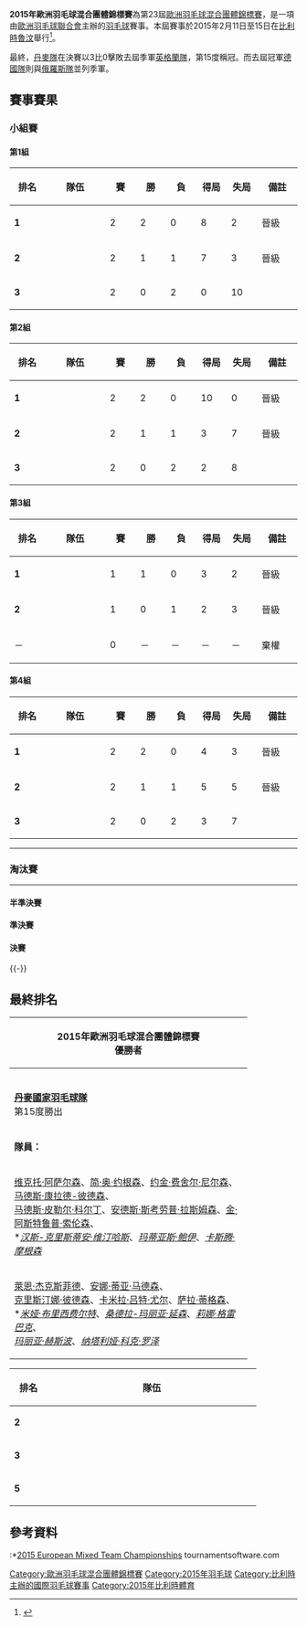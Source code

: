 {{noteTA|G1=Badminton}}
{{infobox badminton event
|name           = 2015年歐洲羽毛球混合團體錦標賽
|image          = 
|size           = 
|caption        = 
|dates          = 2015年2月12日－2月17日
|number_edition = 第23屆
|level          =
|prize_money    =
|location       = {{BEL}}[[魯汶|魯汶]]
|venue          = [[Sportoase|Sportoase]]
|previous       = 2013年歐洲羽毛球混合團體錦標賽
|next           = 2017年歐洲羽毛球混合團體錦標賽
}}
'''2015年歐洲羽毛球混合團體錦標賽'''為第23屆[[歐洲羽毛球混合團體錦標賽|歐洲羽毛球混合團體錦標賽]]，是一項由[[歐洲羽毛球聯合會|歐洲羽毛球聯合會]]主辦的[[羽毛球|羽毛球]]賽事。本屆賽事於2015年2月11日至15日在[[比利時|比利時]][[魯汶|魯汶]]舉行<ref>{{cite web|title=EUROPEAN MIXED TEAM CHAMPIONSHIPS|url=http://events.badmintoneurope.com/cms/?cmsid=340&pageid=5799|publisher=Badminton Europe|accessdate=2015-02-19|archive-date=2015-02-22|archive-url=https://web.archive.org/web/20150222021525/http://events.badmintoneurope.com/cms/?cmsid=340&pageid=5799|dead-url=no}}{{en}}</ref>。

最終，[[丹麥國家羽毛球隊|丹麥隊]]在決賽以3比0擊敗去屆季軍[[英格蘭國家羽毛球隊|英格蘭隊]]，第15度稱冠。而去屆冠軍[[德國國家羽毛球隊|德國隊]]則與[[俄羅斯國家羽毛球隊|俄羅斯隊]]並列季軍。

==賽事賽果==
===小組賽===
{{col-begin}}
{{col-2}}
====第1組====
{| class=wikitable style="text-align:center; font-size:small" 
!width=50|排名
!width=100|隊伍
!width=40|賽
!width=40|勝
!width=40|負
!width=40|得局
!width=40|失局
!width=60|備註
|-bgcolor=ccffcc
|'''1'''||style="text-align:left"|{{bat|DEN}}||2||2||0||8||2||晉級
|-bgcolor=ccffcc
|'''2'''||style="text-align:left"|{{bat|NED}}||2||1||1||7||3||晉級
|-bgcolor=ffcccc
|'''3'''||style="text-align:left"|{{bat|POL}}||2||0||2||0||10||
|}
{{Badmintonbox
|team1=NED
|team2=POL
|venue=
|date=[http://www.tournamentsoftware.com/sport/teammatch.aspx?id=65844E03-1FBD-4FE1-B472-DD995848C5B6&match=9 2015年2月11日 14:30]
|score1=5
|score2=0
|R1match=混雙
|R1={{BadmintonMatch|T1P1=[[雅高·阿伦斯|雅高·阿伦斯]] |T1P2=[[塞莱娜·皮克|塞莱娜·皮克]] |15 |18 | |T2P1=[[罗伯特·马特斯亚克|R·马特斯亚克]] |T2P2=[[阿格涅什卡·维特科夫斯卡|A·维特科夫斯卡]] |21 |21 | }}
|R2match=男單
|R2={{BadmintonMatch|T1P1=[[方發財|方發財]] |14 |21 |21 |T2P1=[[麦克·罗加尔斯基|麦克·罗加尔斯基]] |21 |13 |18 }}
|R3match=女單
|R3={{BadmintonMatch|T1P1=[[苏拉娅·德维什·艾贝尔根|苏拉娅·德维什·艾贝尔根]] |21 |21 | |T2P1=[[Weronika_Grudzina|Weronika Grudzina]] |14 |12 | }}
|R4match=男雙
|R4={{BadmintonMatch|T1P1=[[雅高·阿伦斯|雅高·阿伦斯]] |T1P2=[[耶勒·马斯|耶勒·马斯]] |21 |21 | |T2P1=[[亚当·克瓦林纳|亚当·克瓦林纳]] |T2P2=[[普热梅斯瓦夫·瓦查|普热梅斯瓦夫·瓦查]] |17 |14 | }}
|R5match=女雙
|R5={{BadmintonMatch|T1P1=[[萨曼塔·巴宁|萨曼塔·巴宁]] |T1P2=[[伊里斯·塔博林|伊里斯·塔博林]] |21 |21 | |T2P1=[[阿格涅什卡·维特科夫斯卡|阿格涅什卡·维特科夫斯卡]] |T2P2=[[阿内塔·维特科夫斯卡|阿内塔·维特科夫斯卡]] |14 |17 | }}
}}
{{Badmintonbox
|team1=DEN 
|team2=POL
|venue=
|date=[http://www.tournamentsoftware.com/sport/teammatch.aspx?id=65844E03-1FBD-4FE1-B472-DD995848C5B6&match=8 2015年2月12日 10:00]
|score1=5
|score2=0
|R1match=女單
|R1={{BadmintonMatch|T1P1=[[安娜·蒂亚·马德森|安娜·蒂亚·马德森]] |21 |21 | |T2P1=[[Weronika_Grudzina|Weronika Grudzina]] |10 |11 | }}
|R2match=男單
|R2={{BadmintonMatch|T1P1=[[维克托·阿萨尔森|维克托·阿萨尔森]] |21 |21 | |T2P1=[[阿德里安·齐奥尔科|阿德里安·齐奥尔科]] |13 |13 | }}
|R3match=女雙
|R3={{BadmintonMatch|T1P1=[[萊恩·杰克斯菲德|萊恩·杰克斯菲德]] |T1P2=[[萨拉·蒂格森|萨拉·蒂格森]] |21 |17 |21 |T2P1=[[阿格涅什卡·维特科夫斯卡|阿格涅什卡·维特科夫斯卡]] |T2P2=[[阿内塔·维特科夫斯卡|阿内塔·维特科夫斯卡]] |11 |21 |15 }}
|R4match=男雙
|R4={{BadmintonMatch|T1P1=[[马德斯·康拉德-彼德森|M·康拉德-彼德森]] |T1P2=[[马德斯·皮勒尔·科尔丁|M·P·科尔丁]] |21 |21 | |T2P1=[[亚当·克瓦林纳|亚当·克瓦林纳]] |T2P2=[[普热梅斯瓦夫·瓦查|普热梅斯瓦夫·瓦查]] |13 |17 | }}
|R5match=混雙
|R5={{BadmintonMatch|T1P1=[[约金·费舍尔·尼尔森|J·费舍尔·尼尔森]] |T1P2=[[克里斯汀娜·彼德森|克里斯汀娜·彼德森]] |21 |21 | |T2P1=[[罗伯特·马特斯亚克|R·马特斯亚克]] |T2P2=[[阿格涅什卡·维特科夫斯卡|A·维特科夫斯卡]] |7 |18 | }}
}}
{{Badmintonbox
|team1=DEN 
|team2=NED
|venue=
|date=[http://www.tournamentsoftware.com/sport/teammatch.aspx?id=65844E03-1FBD-4FE1-B472-DD995848C5B6&match=6 2015年2月12日 19:00]
|score1=3
|score2=2
|R1match=男單
|R1={{BadmintonMatch|T1P1=[[简·奥·约根森|简·奥·约根森]] |21 |21 | |T2P1=[[方發財|方發財]] |17 |18 | }}
|R2match=女單
|R2={{BadmintonMatch|T1P1=[[萊恩·杰克斯菲德|萊恩·杰克斯菲德]] |21 |23 | |T2P1=[[苏拉娅·德维什·艾贝尔根|苏拉娅·德维什·艾贝尔根]] |12 |21 | }}
|R3match=男雙
|R3={{BadmintonMatch|T1P1=[[安德斯·斯考劳普·拉斯姆森|A·S·拉斯姆森]] |T1P2=[[金·阿斯特鲁普·索伦森|K·A·索伦森]] |15 |15 | |T2P1=[[雅高·阿伦斯|雅高·阿伦斯]] |T2P2=[[耶勒·马斯|耶勒·马斯]] |21 |21 | }}
|R4match=女雙
|R4={{BadmintonMatch|T1P1=[[安娜·蒂亚·马德森|安娜·蒂亚·马德森]] |T1P2=[[萨拉·蒂格森|萨拉·蒂格森]] |9 |17 | |T2P1=[[埃菲耶·穆斯肯斯|埃菲耶·穆斯肯斯]] |T2P2=[[塞莱娜·皮克|塞莱娜·皮克]] |21 |21 | }}
|R5match=混雙
|R5={{BadmintonMatch|T1P1=[[约金·费舍尔·尼尔森|J·费舍尔·尼尔森]] |T1P2=[[克里斯汀娜·彼德森|克里斯汀娜·彼德森]] |21 |21 | |T2P1=[[约瑞特·德鲁伊特|约瑞特·德鲁伊特]] |T2P2=[[萨曼塔·巴宁|萨曼塔·巴宁]] |10 |14 | }}
}}
{{col-2}}

====第2組====
{| class=wikitable style="text-align:center; font-size:small" 
!width=50|排名
!width=100|隊伍
!width=40|賽
!width=40|勝
!width=40|負
!width=40|得局
!width=40|失局
!width=60|備註
|-bgcolor=ccffcc
|'''1'''||style="text-align:left"|{{bat|ENG}}||2||2||0||10||0||晉級
|-bgcolor=ccffcc
|'''2'''||style="text-align:left"|{{nowrap|{{bat|IRL}}}}||2||1||1||3||7||晉級
|-bgcolor=ffcccc
|'''3'''||style="text-align:left"|{{bat|BEL}}||2||0||2||2||8||
|}
{{Badmintonbox
|team1=IRL
|team2=BEL
|venue=
|date=[http://www.tournamentsoftware.com/sport/teammatch.aspx?id=65844E03-1FBD-4FE1-B472-DD995848C5B6&match=18 2015年2月11日 14:30]
|score1=3
|score2=2
|R1match=混雙
|R1={{BadmintonMatch|T1P1=[[山姆·马吉|山姆·马吉]] |T1P2=[[克洛伊·马吉|克洛伊·马吉]] |21 |21 | |T2P1=[[尼克·马尔孔|尼克·马尔孔]] |T2P2=[[弗洛·万登霍克|弗洛·万登霍克]] |10 |17 | }}
|R2match=男單
|R2={{BadmintonMatch|T1P1=[[斯科特·埃文斯|斯科特·埃文斯]] |21 |21 | |T2P1=[[谭雨涵|谭雨涵]] |13 |17 | }}
|R3match=女單
|R3={{BadmintonMatch|T1P1=[[克洛伊·马吉|克洛伊·马吉]] |21 |21 | |T2P1=[[谭莲妮|谭莲妮]] |12 |17 | }}
|R4match=男雙
|R4={{BadmintonMatch|T1P1=[[斯科特·埃文斯|斯科特·埃文斯]] |T1P2=[[山姆·马吉|山姆·马吉]] |14 |21 |15 |T2P1=[[马蒂耶斯·迪耶克斯|马蒂耶斯·迪耶克斯]] |T2P2=[[弗里克·戈林斯基|弗里克·戈林斯基]] |21 |17 |21 }}
|R5match=女雙
|R5={{BadmintonMatch|T1P1=[[莎拉·博伊尔|莎拉·博伊尔]] |T1P2=[[瑞秋·达拉赫|瑞秋·达拉赫]] |13 |12 | |T2P1=[[施特菲·安妮斯|施特菲·安妮斯]] |T2P2=[[弗洛·万登霍克|弗洛·万登霍克]] |21 |21 | }}
}}
{{Badmintonbox
|team1=ENG 
|team2=IRL
|venue=
|date=[http://www.tournamentsoftware.com/sport/teammatch.aspx?id=65844E03-1FBD-4FE1-B472-DD995848C5B6&match=15 2015年2月12日 10:00]
|score1=5
|score2=0
|R1match=混雙
|R1={{BadmintonMatch|T1P1=[[克里斯·爱德考克|克里斯·爱德考克]] |T1P2=[[加布里·爱德考克|加布里·爱德考克]] |21 |21 | |T2P1=[[山姆·马吉|山姆·马吉]] |T2P2=[[瑞秋·达拉赫|瑞秋·达拉赫]] |18 |17 | }}
|R2match=男單
|R2={{BadmintonMatch|T1P1=[[拉吉夫·欧斯夫|拉吉夫·欧斯夫]] |21 |21 | |T2P1=[[斯科特·埃文斯|斯科特·埃文斯]] |7 |16 | }}
|R3match=女單
|R3={{BadmintonMatch|T1P1=[[方丹·米卡·查普曼|方丹·米卡·查普曼]] |21 |21 | |T2P1=[[莎拉·博伊尔|莎拉·博伊尔]] |14 |11 | }}
|R4match=男雙
|R4={{BadmintonMatch|T1P1=[[安德鲁·埃利斯|安德鲁·埃利斯]] |T1P2=[[彼得·米尔斯|彼得·米尔斯]] |21 |21 | |T2P1=[[乔舒亚·马吉|乔舒亚·马吉]] |T2P2=[[山姆·马吉|山姆·马吉]] |12 |11 | }}
|R5match=女雙
|R5={{BadmintonMatch|T1P1=[[希瑟·奥利弗|希瑟·奥利弗]] |T1P2=[[劳伦·史密斯|劳伦·史密斯]] | | | |T2P1=[[莎拉·博伊尔|莎拉·博伊尔]] |T2P2=[[瑞秋·达拉赫|瑞秋·达拉赫]] |8 |11 | }}
}}
{{Badmintonbox
|team1=ENG 
|team2=BEL
|venue=
|date=[http://www.tournamentsoftware.com/sport/teammatch.aspx?id=65844E03-1FBD-4FE1-B472-DD995848C5B6&match=17 2015年2月12日 19:00]
|score1=5
|score2=0
|R1match=女單
|R1={{BadmintonMatch|T1P1=[[方丹·米卡·查普曼|方丹·米卡·查普曼]] |20 |21 |21 |T2P1=[[谭莲妮|谭莲妮]] |22 |13 |14 }}
|R2match=男單
|R2={{BadmintonMatch|T1P1=[[托比·潘迪|托比·潘迪]] |21 |21 |21 |T2P1=[[谭雨涵|谭雨涵]] |13 |23 |18 }}
|R3match=女雙
|R3={{BadmintonMatch|T1P1=[[希瑟·奥利弗|希瑟·奥利弗]] |T1P2=[[劳伦·史密斯|劳伦·史密斯]] |21 |21 | |T2P1=[[施特菲·安妮斯|施特菲·安妮斯]] |T2P2=[[弗洛·万登霍克|弗洛·万登霍克]] |12 |15 | }}
|R4match=男雙
|R4={{BadmintonMatch|T1P1=[[马库斯·埃利斯|马库斯·埃利斯]] |T1P2=[[克里斯·兰格瑞奇|克里斯·兰格瑞奇]] |21 |21 | |T2P1=[[马蒂耶斯·迪耶克斯|马蒂耶斯·迪耶克斯]] |T2P2=[[弗里克·戈林斯基|弗里克·戈林斯基]] |14 |13 | }}
|R5match=混雙
|R5={{BadmintonMatch|T1P1=[[克里斯·爱德考克|克里斯·爱德考克]] |T1P2=[[加布里·爱德考克|加布里·爱德考克]] |21 |21 | |T2P1=[[Floris_Oleffe|Floris Oleffe]] |T2P2=[[施特菲·安妮斯|施特菲·安妮斯]] |14 |6 | }}
}}
{{col-end}}

{{col-begin}}
{{col-2}}

====第3組====
{| class=wikitable style="text-align:center; font-size:small" 
!width=50|排名
!width=100|隊伍
!width=40|賽
!width=40|勝
!width=40|負
!width=40|得局
!width=40|失局
!width=60|備註
|-bgcolor=ccffcc
|'''1'''||style="text-align:left"|{{bat|SCO}}||1||1||0||3||2||晉級
|-bgcolor=ccffcc
|'''2'''||style="text-align:left"|{{bat|GER}}||1||0||1||2||3||晉級
|-bgcolor=ffcccc
|－||style="text-align:left"|{{bat|ESP}}||0||－||－||－||－||棄權
|}
{{Badmintonbox
|team1=GER
|team2=SCO
|venue=
|date=[http://www.tournamentsoftware.com/sport/teammatch.aspx?id=65844E03-1FBD-4FE1-B472-DD995848C5B6&match=24 2015年2月12日 14:30]
|score1=2
|score2=3
|R1match=女單
|R1={{BadmintonMatch|T1P1=[[卡琳·施纳泽|卡琳·施纳泽]] |15 |15 | |T2P1=[[克里斯蒂·吉尔莫|克里斯蒂·吉尔莫]] |21 |21 | }}
|R2match=男單
|R2={{BadmintonMatch|T1P1=[[迪特尔·杜马克|迪特尔·杜马克]] |21 |21 |20 |T2P1=[[基兰·梅里利斯|基兰·梅里利斯]] |21 |13 |22 }}
|R3match=女雙
|R3={{BadmintonMatch|T1P1=[[乔安娜·格里斯威斯基|J·格里斯威斯基]] |T1P2=[[卡拉·尼尔特|卡拉·尼尔特]] |21 |22 | |T2P1=[[伊莫金·班克尔|伊莫金·班克尔]] |T2P2=[[克里斯蒂·吉尔莫|克里斯蒂·吉尔莫]] |17 |20 | }}
|R4match=男雙
|R4={{BadmintonMatch|T1P1=[[麦克斯·施文格尔|麦克斯·施文格尔]] |T1P2=[[约舍·兹沃涅|约舍·兹沃涅]] |21 |21 | |T2P1=[[马丁·坎贝尔_(羽毛球运动员)|马丁·坎贝尔]] |T2P2=[[保罗·范·里特维德|保罗·范·里特维德]] |5 |17 | }}
|R5match=混雙
|R5={{BadmintonMatch|T1P1=[[麦克·福克斯|麦克·福克斯]] |T1P2=[[比尔吉德·迈克斯|比尔吉德·迈克斯]] |21 |12 |18 |T2P1=[[罗伯·布莱尔|罗伯·布莱尔]] |T2P2=[[伊莫金·班克尔|伊莫金·班克尔]] |12 |21 |21 }}
}}
{{col-2}}
====第4組====
{| class=wikitable style="text-align:center; font-size:small" 
!width=50|排名
!width=100|隊伍
!width=40|賽
!width=40|勝
!width=40|負
!width=40|得局
!width=40|失局
!width=60|備註
|-bgcolor=ccffcc
|'''1'''||style="text-align:left"|{{bat|FRA}}||2||2||0||4||3||晉級
|-bgcolor=ccffcc
|'''2'''||style="text-align:left"|{{bat|RUS}}||2||1||1||5||5||晉級
|-bgcolor=ffcccc
|'''3'''||style="text-align:left"|{{bat|SWE}}||2||0||2||3||7||
|}
{{Badmintonbox
|team1=SWE
|team2=FRA
|venue=
|date=[http://www.tournamentsoftware.com/sport/teammatch.aspx?id=65844E03-1FBD-4FE1-B472-DD995848C5B6&match=36 2015年2月11日 10:00]
|score1=1
|score2=4
|R1match=混雙
|R1={{BadmintonMatch|T1P1=[[约纳坦·努德|约纳坦·努德]] |T1P2=[[伊美利·法贝克|伊美利·法贝克]] |15 |21 | |T2P1=[[罗南·拉巴尔|罗南·拉巴尔]] |T2P2=[[埃米莉·拉菲尔|埃米莉·拉菲尔]] |21 |23 | }}
|R2match=男單
|R2={{BadmintonMatch|T1P1=[[加布里埃·乌达尔|加布里埃·乌达尔]] |26 |21 | |T2P1=[[布里斯·利弗德斯|布里斯·利弗德斯]] |24 |17 | }}
|R3match=女單
|R3={{BadmintonMatch|T1P1=[[Ellinor_Widh|Ellinor Widh]] |14 |21 |14 |T2P1=[[萨申纳·维尼斯·瓦汉|萨申纳·维尼斯·瓦汉]] |21 |19 |21 }}
|R4match=男雙
|R4={{BadmintonMatch|T1P1=[[菲利普·迈克尔·杜瓦尔·迈伦|菲利普·迈克尔·杜瓦尔·迈伦]] |T1P2=[[尼科·鲁波宁|尼科·鲁波宁]] |10 |13 | |T2P1=[[巴蒂斯特·卡雷姆|巴蒂斯特·卡雷姆]] |T2P2=[[罗南·拉巴尔|罗南·拉巴尔]] |21 |21 | }}
|R5match=女雙
|R5={{BadmintonMatch|T1P1=[[伊美利·法贝克|伊美利·法贝克]] |T1P2=[[埃玛·文贝里|埃玛·文贝里]] |19 |20 | |T2P1=[[戴尔芬·兰萨克|戴尔芬·兰萨克]] |T2P2=[[埃米莉·拉菲尔|埃米莉·拉菲尔]] |21 |22 | }}
}}
{{Badmintonbox
|team1=RUS 
|team2=SWE
|venue=
|date=[http://www.tournamentsoftware.com/sport/teammatch.aspx?id=65844E03-1FBD-4FE1-B472-DD995848C5B6&match=33 2015年2月11日 19:00]
|score1=3
|score2=2
|R1match=女單
|R1={{BadmintonMatch|T1P1=[[克谢尼娅·波利卡波娃|克谢尼娅·波利卡波娃]] |21 |19 |21 |T2P1=[[Ellinor_Widh|Ellinor Widh]] |7 |21 |15 }}
|R2match=男單
|R2={{BadmintonMatch|T1P1=[[弗拉基米尔·马尔科夫|弗拉基米尔·马尔科夫]] |18 |18 | |T2P1=[[马蒂亚斯·博里|马蒂亚斯·博里]] |21 |21 | }}
|R3match=女雙
|R3={{BadmintonMatch|T1P1=[[叶卡捷琳娜·博洛托娃|E·博洛托娃]] |T1P2=[[叶夫根尼娅·科泽茨卡亚|E·科泽茨卡亚]] |21 |9 |21 |T2P1=[[伊美利·法贝克|伊美利·法贝克]] |T2P2=[[埃玛·文贝里|埃玛·文贝里]] |13 |21 |15 }}
|R4match=男雙
|R4={{BadmintonMatch|T1P1=[[弗拉基米尔·伊万诺夫|弗拉基米尔·伊万诺夫]] |T1P2=[[伊万·索松诺夫|伊万·索松诺夫]] |19 |18 | |T2P1=[[菲利普·迈克尔·杜瓦尔·迈伦|菲利普·迈克尔·杜瓦尔·迈伦]] |T2P2=[[尼科·鲁波宁|尼科·鲁波宁]] |21 |21 | }}
|R5match=混雙
|R5={{BadmintonMatch|T1P1=[[维塔利·杜尔金|维塔利·杜尔金]] |T1P2=[[尼娜·维斯洛娃|尼娜·维斯洛娃]] |21 |23 | |T2P1=[[约纳坦·努德|约纳坦·努德]] |T2P2=[[伊美利·法贝克|伊美利·法贝克]] |18 |21 | }}
}}
{{Badmintonbox
|team1=RUS 
|team2=FRA
|venue=
|date=[http://www.tournamentsoftware.com/sport/teammatch.aspx?id=65844E03-1FBD-4FE1-B472-DD995848C5B6&match=35 2015年2月12日 14:30]
|score1=2
|score2=3
|R1match=混雙
|R1={{BadmintonMatch|T1P1=[[维塔利·杜尔金|维塔利·杜尔金]] |T1P2=[[尼娜·维斯洛娃|尼娜·维斯洛娃]] |21 |16 |11 |T2P1=[[罗南·拉巴尔|罗南·拉巴尔]] |T2P2=[[埃米莉·拉菲尔|埃米莉·拉菲尔]] |16 |21 |21 }}
|R2match=男單
|R2={{BadmintonMatch|T1P1=[[弗拉基米尔·马尔科夫|弗拉基米尔·马尔科夫]] |16 |18 | |T2P1=[[布里斯·利弗德斯|布里斯·利弗德斯]] |21 |21 | }}
|R3match=女單
|R3={{BadmintonMatch|T1P1=[[克谢尼娅·波利卡波娃|克谢尼娅·波利卡波娃]] |19 |19 | |T2P1=[[萨申纳·维尼斯·瓦汉|萨申纳·维尼斯·瓦汉]] |21 |21 | }}
|R4match=男雙
|R4={{BadmintonMatch|T1P1=[[弗拉基米尔·伊万诺夫|弗拉基米尔·伊万诺夫]] |T1P2=[[伊万·索松诺夫|伊万·索松诺夫]] |21 |10 |21 |T2P1=[[巴蒂斯特·卡雷姆|巴蒂斯特·卡雷姆]] |T2P2=[[罗南·拉巴尔|罗南·拉巴尔]] |14 |21 |18 }}
|R5match=女雙
|R5={{BadmintonMatch|T1P1=[[叶卡捷琳娜·博洛托娃|E·博洛托娃]] |T1P2=[[叶夫根尼娅·科泽茨卡亚|E·科泽茨卡亚]] |21 |21 | |T2P1=[[戴尔芬·兰萨克|戴尔芬·兰萨克]] |T2P2=[[埃米莉·拉菲尔|埃米莉·拉菲尔]] |18 |12 | }}
}}
{{col-end}}
----

===淘汰賽===
{{Round8
<!--半準決賽-->
|2015年2月13日|'''{{bat|DEN}}''' |'''3''' |{{bat|IRL}} |1
|2015年2月13日|{{bat|FRA}} |2 |'''{{bat|GER}}''' |'''3'''
|2015年2月13日|'''{{bat|RUS}}''' |'''3''' |{{bat|SCO}} |1
|2015年2月13日|{{bat|NED}} |1 |'''{{bat|ENG}}''' |'''3'''
<!--準決賽-->
|2015年2月14日|'''{{bat|DEN}}''' |'''3''' |{{bat|GER}} |2
|2015年2月14日|{{bat|RUS}} |2 |'''{{bat|ENG}}''' |'''3'''
<!--決賽-->
|2015年2月15日|'''{{bat|DEN}}''' |'''3''' |{{bat|ENG}} |0
|3rdplace=no|color=no|
}}
----
====半準決賽====
{{col-begin}}
{{col-2}}
{{Badmintonbox
|team1=DEN
|team2=IRL
|venue=
|date=[http://www.tournamentsoftware.com/sport/teammatch.aspx?id=65844E03-1FBD-4FE1-B472-DD995848C5B6&match=40 2015年2月13日 19:00]
|score1=3
|score2=1
|R1match=混雙
|R1={{BadmintonMatch|T1P1=[[约金·费舍尔·尼尔森|J·费舍尔·尼尔森]] |T1P2=[[克里斯汀娜·彼德森|克里斯汀娜·彼德森]] |21 |21 | |T2P1=[[山姆·马吉|山姆·马吉]] |T2P2=[[克洛伊·马吉|克洛伊·马吉]] |18 |17 | }}
|R2match=男單
|R2={{BadmintonMatch|T1P1=[[简·奥·约根森|简·奥·约根森]] |17 |21 |21 |T2P1=[[斯科特·埃文斯|斯科特·埃文斯]] |21 |17 |12 }}
|R3match=女單
|R3={{BadmintonMatch|T1P1=[[萊恩·杰克斯菲德|萊恩·杰克斯菲德]] |16 |23 |11 |T2P1=[[克洛伊·马吉|克洛伊·马吉]] |21 |21 |21 }}
|R4match=男雙
|R4={{BadmintonMatch|T1P1=[[安德斯·斯考劳普·拉斯姆森|A·S·拉斯姆森]] |T1P2=[[金·阿斯特鲁普·索伦森|K·A·索伦森]] |21 |21 | |T2P1=[[乔舒亚·马吉|乔舒亚·马吉]] |T2P2=[[山姆·马吉|山姆·马吉]] |17 |16 | }}
|R5match=女雙
|R5={{BadmintonMatch|T1P1=[[克里斯汀娜·彼德森|克里斯汀娜·彼德森]] |T1P2=[[卡米拉·吕特·尤尔|卡米拉·吕特·尤尔]] | | | |T2P1=[[莎拉·博伊尔|莎拉·博伊尔]] |T2P2=[[瑞秋·达拉赫|瑞秋·达拉赫]] | | |np= }}
}}
{{col-2}}
{{Badmintonbox
|team1=FRA
|team2=GER
|venue=
|date=[http://www.tournamentsoftware.com/sport/teammatch.aspx?id=65844E03-1FBD-4FE1-B472-DD995848C5B6&match=41 2015年2月13日 19:00]
|score1=2
|score2=3
|R1match=男單
|R1={{BadmintonMatch|T1P1=[[卢卡斯·科维|卢卡斯·科维]] |21 |21 | |T2P1=[[法比安·罗斯|法比安·罗斯]] |16 |18 | }}
|R2match=女單
|R2={{BadmintonMatch|T1P1=[[萨申纳·维尼斯·瓦汉|萨申纳·维尼斯·瓦汉]] |17 |21 |21 |T2P1=[[卡琳·施纳泽|卡琳·施纳泽]] |21 |18 |19 }}
|R3match=男雙
|R3={{BadmintonMatch|T1P1=[[巴蒂斯特·卡雷姆|巴蒂斯特·卡雷姆]] |T1P2=[[罗南·拉巴尔|罗南·拉巴尔]] |21 |19 |19 |T2P1=[[约舍·兹沃涅|约舍·兹沃涅]] |T2P2=[[麦克斯·施文格尔|麦克斯·施文格尔]] |14 |21 |21 }}
|R4match=女雙
|R4={{BadmintonMatch|T1P1=[[埃米莉·拉菲尔|埃米莉·拉菲尔]] |T1P2=[[戴尔芬·兰萨克|戴尔芬·兰萨克]] |11 |18 | |T2P1=[[乔安娜·格里斯威斯基|J·格里斯威斯基]] |T2P2=[[卡拉·尼尔特|卡拉·尼尔特]] |21 |21 | }} 
|R5match=混雙
|R5={{BadmintonMatch|T1P1=[[加埃唐·米特莱尔泽|加埃唐·米特莱尔泽]] |T1P2=[[奥德丽·方丹|奥德丽·方丹]] |22 |17 | |T2P1=[[麦克·福克斯|麦克·福克斯]] |T2P2=[[比尔吉德·迈克斯|比尔吉德·迈克斯]] |24 |21 | }}
}}

{{col-end}}
{{col-begin}}
{{col-2}}
{{Badmintonbox
|team1=RUS
|team2=SCO
|venue=
|date=[http://www.tournamentsoftware.com/sport/teammatch.aspx?id=65844E03-1FBD-4FE1-B472-DD995848C5B6&match=42 2015年2月13日 14:00]
|score1=3
|score2=1
|R1match=混雙
|R1={{BadmintonMatch|T1P1=[[弗拉基米尔·伊万诺夫|弗拉基米尔·伊万诺夫]] |T1P2=[[叶夫根尼娅·科泽茨卡亚|E·科泽茨卡亚]] |21 |21 | |T2P1=[[罗伯·布莱尔|罗伯·布莱尔]] |T2P2=[[伊莫金·班克尔|伊莫金·班克尔]] |12 |16 | }}
|R2match=男單
|R2={{BadmintonMatch|T1P1=[[弗拉基米尔·马尔科夫|弗拉基米尔·马尔科夫]] |21 |21 | |T2P1=[[基兰·梅里利斯|基兰·梅里利斯]] |11 |17 | }}
|R3match=女單
|R3={{BadmintonMatch|T1P1=[[克谢尼娅·波利卡波娃|克谢尼娅·波利卡波娃]] |15 |5 | |T2P1=[[克里斯蒂·吉尔莫|克里斯蒂·吉尔莫]] |21 |21 | }}
|R4match=男雙
|R4={{BadmintonMatch|T1P1=[[弗拉基米尔·伊万诺夫|弗拉基米尔·伊万诺夫]] |T1P2=[[伊万·索松诺夫|伊万·索松诺夫]] |22 |21 | |T2P1=[[罗伯·布莱尔|罗伯·布莱尔]] |T2P2=[[保罗·范·里特维德|保罗·范·里特维德]] |20 |16 | }}
|R5match=女雙
|R5={{BadmintonMatch|T1P1=[[叶卡捷琳娜·博洛托娃|E·博洛托娃]] |T1P2=[[叶夫根尼娅·科泽茨卡亚|E·科泽茨卡亚]] | | | |T2P1=[[伊莫金·班克尔|伊莫金·班克尔]] |T2P2=[[克里斯蒂·吉尔莫|克里斯蒂·吉尔莫]] | | |np= }}
}}
{{col-2}}
{{Badmintonbox
|team1=NED
|team2=ENG
|venue=
|date=[http://www.tournamentsoftware.com/sport/teammatch.aspx?id=65844E03-1FBD-4FE1-B472-DD995848C5B6&match=43 2015年2月13日 14:00]
|score1=1
|score2=3
|R1match=混雙
|R1={{BadmintonMatch|T1P1=[[雅高·阿伦斯|雅高·阿伦斯]] |T1P2=[[塞莱娜·皮克|塞莱娜·皮克]] |15 |18 | |T2P1=[[克里斯·爱德考克|克里斯·爱德考克]] |T2P2=[[加布里·爱德考克|加布里·爱德考克]] |21 |21 | }}
|R2match=男單
|R2={{BadmintonMatch|T1P1=[[方發財|方發財]] |18 |17 | |T2P1=[[拉吉夫·欧斯夫|拉吉夫·欧斯夫]] |21 |21 | }}
|R3match=女單
|R3={{BadmintonMatch|T1P1=[[苏拉娅·德维什·艾贝尔根|苏拉娅·德维什·艾贝尔根]] |15 |21 |21 |T2P1=[[方丹·米卡·查普曼|方丹·米卡·查普曼]] |21 |16 |11 }}
|R4match=男雙
|R4={{BadmintonMatch|T1P1=[[雅高·阿伦斯|雅高·阿伦斯]] |T1P2=[[耶勒·马斯|耶勒·马斯]] |13 |21 |13 |T2P1=[[马库斯·埃利斯|马库斯·埃利斯]] |T2P2=[[克里斯·兰格瑞奇|克里斯·兰格瑞奇]] |21 |17 |21 }}
|R5match=女雙
|R5={{BadmintonMatch|T1P1=[[埃菲耶·穆斯肯斯|埃菲耶·穆斯肯斯]] |T1P2=[[塞莱娜·皮克|塞莱娜·皮克]] | | | |T2P1=[[加布里·爱德考克|加布里·爱德考克]] |T2P2=[[劳伦·史密斯|劳伦·史密斯]] | | |np= }}
}}
{{col-end}}

====準決賽====
{{col-begin}}
{{col-2}}
{{Badmintonbox
|team1=DEN
|team2=GER
|venue=
|date=[http://www.tournamentsoftware.com/sport/teammatch.aspx?id=65844E03-1FBD-4FE1-B472-DD995848C5B6&match=38 2015年2月14日 19:00]
|score1=3
|score2=2
|R1match=混雙
|R1={{BadmintonMatch|T1P1=[[约金·费舍尔·尼尔森|J·费舍尔·尼尔森]] |T1P2=[[克里斯汀娜·彼德森|克里斯汀娜·彼德森]] |21 |21 | |T2P1=[[麦克斯·施文格尔|麦克斯·施文格尔]] |T2P2=[[卡拉·尼尔特|卡拉·尼尔特]] |17 |17 | }}
|R2match=男單
|R2={{BadmintonMatch|T1P1=[[维克托·阿萨尔森|维克托·阿萨尔森]] |21 |21 | |T2P1=[[迪特尔·杜马克|迪特尔·杜马克]] |15 |12 | }}
|R3match=女單
|R3={{BadmintonMatch|T1P1=[[安娜·蒂亚·马德森|安娜·蒂亚·马德森]] |18 |21 |14 |T2P1=[[卡琳·施纳泽|卡琳·施纳泽]] |21 |11 |21 }}
|R4match=男雙
|R4={{BadmintonMatch|T1P1=[[马德斯·康拉德-彼德森|M·康拉德-彼德森]] |T1P2=[[马德斯·皮勒尔·科尔丁|M·皮勒尔·科尔丁]] |16 |13 | |T2P1=[[麦克·福克斯|麦克·福克斯]] |T2P2=[[麦克斯·施文格尔|麦克斯·施文格尔]] |21 |21 | }}
|R5match=女雙
|R5={{BadmintonMatch|T1P1=[[克里斯汀娜·彼德森|克里斯汀娜·彼德森]] |T1P2=[[卡米拉·吕特·尤尔|卡米拉·吕特·尤尔]] |21 |21 | |T2P1=[[乔安娜·格里斯威斯基|J·格里斯威斯基]] |T2P2=[[卡拉·尼尔特|卡拉·尼尔特]] |15 |9 | }}
}}
{{col-2}}
{{Badmintonbox
|team1=RUS
|team2=ENG
|venue=
|date=[http://www.tournamentsoftware.com/sport/teammatch.aspx?id=65844E03-1FBD-4FE1-B472-DD995848C5B6&match=39 2015年2月14日 14:00]
|score1=2
|score2=3
|R1match=混雙
|R1={{BadmintonMatch|T1P1=[[伊万·索松诺夫|伊万·索松诺夫]] |T1P2=[[叶夫根尼娅·科泽茨卡亚|E·科泽茨卡亚]] |21 |17 |21 |T2P1=[[克里斯·爱德考克|克里斯·爱德考克]] |T2P2=[[加布里·爱德考克|加布里·爱德考克]] |17 |21 |13 }}
|R2match=男單
|R2={{BadmintonMatch|T1P1=[[弗拉基米尔·马尔科夫|弗拉基米尔·马尔科夫]] |15 |21 |18 |T2P1=[[拉吉夫·欧斯夫|拉吉夫·欧斯夫]] |21 |11 |21 }}
|R3match=女單
|R3={{BadmintonMatch|T1P1=[[克谢尼娅·波利卡波娃|克谢尼娅·波利卡波娃]] |17 |15 | |T2P1=[[方丹·米卡·查普曼|方丹·米卡·查普曼]] |21 |21 | }}
|R4match=男雙
|R4={{BadmintonMatch|T1P1=[[弗拉基米尔·伊万诺夫|弗拉基米尔·伊万诺夫]] |T1P2=[[伊万·索松诺夫|伊万·索松诺夫]] |22 |15 |21 |T2P1=[[马库斯·埃利斯|马库斯·埃利斯]] |T2P2=[[克里斯·兰格瑞奇|克里斯·兰格瑞奇]] |20 |21 |13 }}
|R5match=女雙
|R5={{BadmintonMatch|T1P1=[[叶卡捷琳娜·博洛托娃|E·博洛托娃]] |T1P2=[[叶夫根尼娅·科泽茨卡亚|E·科泽茨卡亚]] |12 |21 |16 |T2P1=[[加布里·爱德考克|加布里·爱德考克]] |T2P2=[[劳伦·史密斯|劳伦·史密斯]] |21 |15 |21 }}
}}
{{col-end}}

====決賽====
{{Badmintonbox
|team1=DEN
|team2=ENG
|venue=
|date=[http://www.tournamentsoftware.com/sport/teammatch.aspx?id=65844E03-1FBD-4FE1-B472-DD995848C5B6&match=37 2015年2月15日 14:00]
|score1=3
|score2=0
|R1match=女單
|R1={{BadmintonMatch|T1P1=[[萊恩·杰克斯菲德|萊恩·杰克斯菲德]] |21 |21 | |T2P1=[[方丹·米卡·查普曼|方丹·米卡·查普曼]] |14 |11 | }}
|R2match=男單
|R2={{BadmintonMatch|T1P1=[[简·奥·约根森|简·奥·约根森]] |21 |21 | |T2P1=[[托比·潘迪|托比·潘迪]] |18 |14 | }}
|R3match=女雙
|R3={{BadmintonMatch|T1P1=[[克里斯汀娜·彼德森|克里斯汀娜·彼德森]] |T1P2=[[卡米拉·吕特·尤尔|卡米拉·吕特·尤尔]] |21 |21 | |T2P1=[[希瑟·奥利弗|希瑟·奥利弗]] |T2P2=[[劳伦·史密斯|劳伦·史密斯]] |9 |14 | }}
|R4match=男雙
|R4={{BadmintonMatch|T1P1=[[马德斯·康拉德-彼德森|M·康拉德-彼德森]] |T1P2=[[马德斯·皮勒尔·科尔丁|M·皮勒尔·科尔丁]] | | | |T2P1=[[马库斯·埃利斯|马库斯·埃利斯]] |T2P2=[[克里斯·兰格瑞奇|克里斯·兰格瑞奇]] | | |np= }}
|R5match=混雙
|R5={{BadmintonMatch|T1P1=[[约金·费舍尔·尼尔森|J·费舍尔·尼尔森]] |T1P2=[[克里斯汀娜·彼德森|克里斯汀娜·彼德森]] | | | |T2P1=[[克里斯·爱德考克|克里斯·爱德考克]] |T2P2=[[加布里·爱德考克|加布里·爱德考克]] | | |np= }}
}}
{{-}}

==最終排名==
{| class=wikitable style="text-align:center; font-size:big" 
|-
!width=400|2015年歐洲羽毛球混合團體錦標賽<br/>優勝者
|-
|{{flagicon|DEN|size=75px}}<br/>'''[[丹麥國家羽毛球隊|丹麥國家羽毛球隊]]'''<br/>第15度勝出
|-
|'''隊員：'''
|-
|[[维克托·阿萨尔森|维克托·阿萨尔森]]、[[简·奥·约根森|简·奥·约根森]]、[[约金·费舍尔·尼尔森|约金·费舍尔·尼尔森]]、[[马德斯·康拉德-彼德森|马德斯·康拉德-彼德森]]、<br/>[[马德斯·皮勒尔·科尔丁|马德斯·皮勒尔·科尔丁]]、[[安德斯·斯考劳普·拉斯姆森|安德斯·斯考劳普·拉斯姆森]]、[[金·阿斯特鲁普·索伦森|金·阿斯特鲁普·索伦森]]、<br/>*''[[汉斯-克里斯蒂安·维汀哈斯|汉斯-克里斯蒂安·维汀哈斯]]''、''[[玛蒂亚斯·鲍伊|玛蒂亚斯·鲍伊]]''、''[[卡斯腾·摩根森|卡斯腾·摩根森]]''
|-
|[[萊恩·杰克斯菲德|萊恩·杰克斯菲德]]、[[安娜·蒂亚·马德森|安娜·蒂亚·马德森]]、<br/>[[克里斯汀娜·彼德森|克里斯汀娜·彼德森]]、[[卡米拉·吕特·尤尔|卡米拉·吕特·尤尔]]、[[萨拉·蒂格森|萨拉·蒂格森]]、<br/>*''[[米娅·布里西费尔特|米娅·布里西费尔特]]''、''[[桑德拉-玛丽亚·延森|桑德拉-玛丽亚·延森]]''、''[[莉娜·格雷巴克|莉娜·格雷巴克]]''、<br/>''[[玛丽亚·赫斯波|玛丽亚·赫斯波]]''、''[[纳塔利娅·科克·罗泽|纳塔利娅·科克·罗泽]]''
|}
{| class=wikitable style="text-align:center; font-size:small" 
|-
!width=50|排名
!width=350 colspan="2"|隊伍
|-
|'''2'''||colspan="2"|{{bat|ENG}}
|-
|'''3'''||{{bat|GER}}||{{bat|RUS}}
|-
|rowspan="2"|'''5'''||{{bat|IRL}}||{{bat|FRA}}
|-
|{{bat|SCO}}||{{bat|NED}}
|}

==參考資料==
{{Reflist}}
:*[http://www.tournamentsoftware.com/sport/tournament.aspx?id=65844E03-1FBD-4FE1-B472-DD995848C5B6 2015 European Mixed Team Championships]{{Wayback|url=http://www.tournamentsoftware.com/sport/tournament.aspx?id=65844E03-1FBD-4FE1-B472-DD995848C5B6 |date=20150526213208 }} tournamentsoftware.com {{en}}

[[Category:歐洲羽毛球混合團體錦標賽|Category:歐洲羽毛球混合團體錦標賽]]
[[Category:2015年羽毛球|Category:2015年羽毛球]]
[[Category:比利時主辦的國際羽毛球賽事|Category:比利時主辦的國際羽毛球賽事]]
[[Category:2015年比利時體育|Category:2015年比利時體育]]